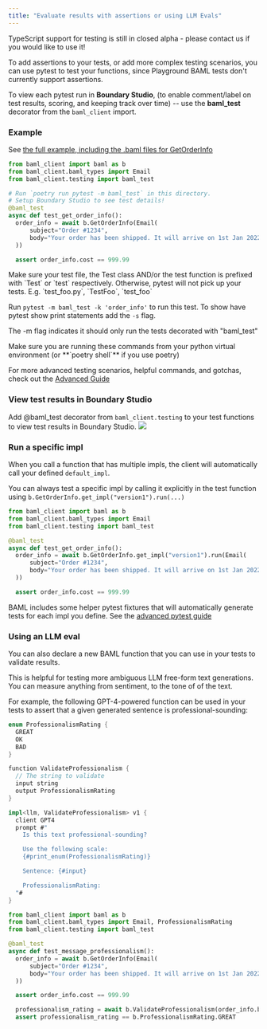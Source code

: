 ```yaml
---
title: "Evaluate results with assertions or using LLM Evals"
---
```


<Warning>
    TypeScript support for testing is still in closed alpha - please contact us if you would like to use it!
</Warning>

To add assertions to your tests, or add more complex testing scenarios, you can use pytest to test your functions, since Playground BAML tests don't currently support assertions.

To view each pytest run in **Boundary Studio**, (to enable comment/label on test results, scoring, and keeping track over time) -- use the **baml_test** decorator from the `baml_client` import.

### Example
See [the full example, including the .baml files for GetOrderInfo](https://github.com/BoundaryML/baml-examples/tree/main/extraction-guide)

```python test_file.py
from baml_client import baml as b
from baml_client.baml_types import Email
from baml_client.testing import baml_test

# Run `poetry run pytest -m baml_test` in this directory.
# Setup Boundary Studio to see test details!
@baml_test
async def test_get_order_info():
  order_info = await b.GetOrderInfo(Email(
      subject="Order #1234",
      body="Your order has been shipped. It will arrive on 1st Jan 2022. Product: iPhone 13. Cost: $999.99"
  ))

  assert order_info.cost == 999.99
```
<Warning>
  Make sure your test file, the Test class AND/or the test function is prefixed with `Test` or `test` respectively. Otherwise, pytest will not pick up your tests. E.g. `test_foo.py`, `TestFoo`, `test_foo`
</Warning>


Run `pytest -m baml_test -k 'order_info'` to run this test. To show have pytest show print statements add the `-s` flag. 

The -m flag indicates it should only run the tests decorated with "baml_test"

<Note>
  Make sure you are running these commands from your python virtual environment
  (or **`poetry shell`** if you use poetry)
</Note>

For more advanced testing scenarios, helpful commands, and gotchas, check out the [Advanced Guide](./advanced_testing_guide)



### View test results in Boundary Studio
Add @baml_test decorator from `baml_client.testing` to your test functions to view test results in Boundary Studio.
<img src="/images/v3/test_table.png" />

### Run a specific impl
When you call a function that has multiple impls, the client will automatically call your defined `default_impl`.

You can always test a specific impl by calling it explicitly in the test function using `b.GetOrderInfo.get_impl("version1").run(...)`

```python
from baml_client import baml as b
from baml_client.baml_types import Email
from baml_client.testing import baml_test

@baml_test
async def test_get_order_info():
  order_info = await b.GetOrderInfo.get_impl("version1").run(Email(
      subject="Order #1234",
      body="Your order has been shipped. It will arrive on 1st Jan 2022. Product: iPhone 13. Cost: $999.99"
  ))

  assert order_info.cost == 999.99
```

BAML includes some helper pytest fixtures that will automatically generate tests for each impl you define. See the [advanced pytest guide](./advanced_testing_guide)


### Using an LLM eval
You can also declare a new BAML function that you can use in your tests to validate results.

This is helpful for testing more ambiguous LLM free-form text generations. You can measure anything from sentiment, to the tone of of the text.

For example, the following GPT-4-powered function can be used in your tests to assert that a given generated sentence is professional-sounding:

```rust
enum ProfessionalismRating {
  GREAT
  OK
  BAD
}

function ValidateProfessionalism {
  // The string to validate
  input string
  output ProfessionalismRating
}

impl<llm, ValidateProfessionalism> v1 {
  client GPT4
  prompt #"
    Is this text professional-sounding?

    Use the following scale:
    {#print_enum(ProfessionalismRating)}

    Sentence: {#input}

    ProfessionalismRating:
  "#
}
```

```python
from baml_client import baml as b
from baml_client.baml_types import Email, ProfessionalismRating
from baml_client.testing import baml_test

@baml_test
async def test_message_professionalism():
  order_info = await b.GetOrderInfo(Email(
      subject="Order #1234",
      body="Your order has been shipped. It will arrive on 1st Jan 2022. Product: iPhone 13. Cost: $999.99"
  ))

  assert order_info.cost == 999.99

  professionalism_rating = await b.ValidateProfessionalism(order_info.body)
  assert professionalism_rating == b.ProfessionalismRating.GREAT
```

